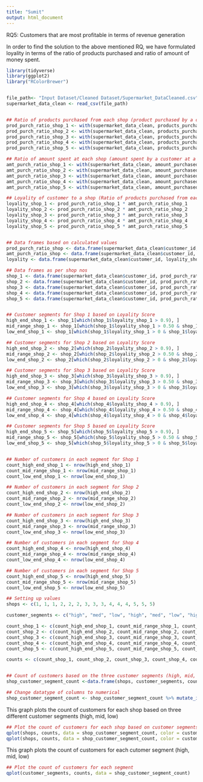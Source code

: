 ```yaml
---
title: "Sumit"
output: html_document
---
```

RQ5: Customers that are most profitable in terms of revenue generation

In order to find the solution to the above mentioned RQ, we have formulated loyality in terms of the ratio of products purchased and ratio of amount of money spent.

```r
library(tidyverse)
library(ggplot2)
library("RColorBrewer")


file_path<- "Input Dataset/Cleaned Dataset/Supermarket_DataCleaned.csv"
supermarket_data_clean <- read_csv(file_path)


## Ratio of products purchased from each shop (product purchased by a customer at a shop over total produccts purchased by that customer)
prod_purch_ratio_shop_1 <- with(supermarket_data_clean, products_purchased_shop_1/products_purchased_total)
prod_purch_ratio_shop_2 <- with(supermarket_data_clean, products_purchased_shop_2/products_purchased_total)
prod_purch_ratio_shop_3 <- with(supermarket_data_clean, products_purchased_shop_3/products_purchased_total)
prod_purch_ratio_shop_4 <- with(supermarket_data_clean, products_purchased_shop_4/products_purchased_total)
prod_purch_ratio_shop_5 <- with(supermarket_data_clean, products_purchased_shop_5/products_purchased_total)

## Ratio of amount spent at each shop (amount spent by a customer at a shop over total amount spent by that customer)
amt_purch_ratio_shop_1 <- with(supermarket_data_clean, amount_purchased_shop_1/amount_purchased_total)
amt_purch_ratio_shop_2 <- with(supermarket_data_clean, amount_purchased_shop_2/amount_purchased_total)
amt_purch_ratio_shop_3 <- with(supermarket_data_clean, amount_purchased_shop_3/amount_purchased_total)
amt_purch_ratio_shop_4 <- with(supermarket_data_clean, amount_purchased_shop_4/amount_purchased_total)
amt_purch_ratio_shop_5 <- with(supermarket_data_clean, amount_purchased_shop_5/amount_purchased_total)

## Loyality of customer to a shop (Ratio of products purchased from each shop times Ratio of amount spent at each shop)
loyality_shop_1 <- prod_purch_ratio_shop_1 * amt_purch_ratio_shop_1
loyality_shop_2 <- prod_purch_ratio_shop_2 * amt_purch_ratio_shop_2
loyality_shop_3 <- prod_purch_ratio_shop_3 * amt_purch_ratio_shop_3
loyality_shop_4 <- prod_purch_ratio_shop_4 * amt_purch_ratio_shop_4
loyality_shop_5 <- prod_purch_ratio_shop_5 * amt_purch_ratio_shop_5


## Data frames based on calculated values
prod_purch_ratio_shop <- data.frame(supermarket_data_clean$customer_id, prod_purch_ratio_shop_1, prod_purch_ratio_shop_2, prod_purch_ratio_shop_3, prod_purch_ratio_shop_4, prod_purch_ratio_shop_5)
amt_purch_ratio_shop <- data.frame(supermarket_data_clean$customer_id, amt_purch_ratio_shop_1, amt_purch_ratio_shop_2, amt_purch_ratio_shop_3, amt_purch_ratio_shop_4, amt_purch_ratio_shop_5)
loyality <- data.frame(supermarket_data_clean$customer_id, loyality_shop_1, loyality_shop_2, loyality_shop_3, loyality_shop_4, loyality_shop_5)

## Data frames as per shop nos
shop_1 <- data.frame(supermarket_data_clean$customer_id, prod_purch_ratio_shop_1, amt_purch_ratio_shop_1, loyality_shop_1)
shop_2 <- data.frame(supermarket_data_clean$customer_id, prod_purch_ratio_shop_2, amt_purch_ratio_shop_2, loyality_shop_2)
shop_3 <- data.frame(supermarket_data_clean$customer_id, prod_purch_ratio_shop_3, amt_purch_ratio_shop_3, loyality_shop_3)
shop_4 <- data.frame(supermarket_data_clean$customer_id, prod_purch_ratio_shop_4, amt_purch_ratio_shop_4, loyality_shop_4)
shop_5 <- data.frame(supermarket_data_clean$customer_id, prod_purch_ratio_shop_5, amt_purch_ratio_shop_5, loyality_shop_5)


## Customer segments for Shop 1 based on Loyality Score
high_end_shop_1 <- shop_1[which(shop_1$loyality_shop_1 > 0.9), ]
mid_range_shop_1 <- shop_1[which(shop_1$loyality_shop_1 > 0.50 & shop_1$loyality_shop_1 <= 0.9), ]
low_end_shop_1 <- shop_1[which(shop_1$loyality_shop_1 > 0 & shop_1$loyality_shop_1 <= 0.5), ]

## Customer segments for Shop 2 based on Loyality Score
high_end_shop_2 <- shop_2[which(shop_2$loyality_shop_2 > 0.9), ]
mid_range_shop_2 <- shop_2[which(shop_2$loyality_shop_2 > 0.50 & shop_2$loyality_shop_2 <= 0.9), ]
low_end_shop_2 <- shop_2[which(shop_2$loyality_shop_2 > 0 & shop_2$loyality_shop_2 <= 0.5), ]

## Customer segments for Shop 3 based on Loyality Score
high_end_shop_3 <- shop_3[which(shop_3$loyality_shop_3 > 0.9), ]
mid_range_shop_3 <- shop_3[which(shop_3$loyality_shop_3 > 0.50 & shop_3$loyality_shop_3 <= 0.9), ]
low_end_shop_3 <- shop_3[which(shop_3$loyality_shop_3 > 0 & shop_3$loyality_shop_3 <= 0.5), ]

## Customer segments for Shop 4 based on Loyality Score
high_end_shop_4 <- shop_4[which(shop_4$loyality_shop_4 > 0.9), ]
mid_range_shop_4 <- shop_4[which(shop_4$loyality_shop_4 > 0.50 & shop_4$loyality_shop_4 <= 0.9), ]
low_end_shop_4 <- shop_4[which(shop_4$loyality_shop_4 > 0 & shop_4$loyality_shop_4 <= 0.5), ]

## Customer segments for Shop 5 based on Loyality Score
high_end_shop_5 <- shop_5[which(shop_5$loyality_shop_5 > 0.9), ]
mid_range_shop_5 <- shop_5[which(shop_5$loyality_shop_5 > 0.50 & shop_5$loyality_shop_5 <= 0.9), ]
low_end_shop_5 <- shop_5[which(shop_5$loyality_shop_5 > 0 & shop_5$loyality_shop_5 <= 0.5), ]


## Number of customers in each segment for Shop 1
count_high_end_shop_1 <- nrow(high_end_shop_1)
count_mid_range_shop_1 <- nrow(mid_range_shop_1)
count_low_end_shop_1 <- nrow(low_end_shop_1)

## Number of customers in each segment for Shop 2
count_high_end_shop_2 <- nrow(high_end_shop_2)
count_mid_range_shop_2 <- nrow(mid_range_shop_2)
count_low_end_shop_2 <- nrow(low_end_shop_2)

## Number of customers in each segment for Shop 3
count_high_end_shop_3 <- nrow(high_end_shop_3)
count_mid_range_shop_3 <- nrow(mid_range_shop_3)
count_low_end_shop_3 <- nrow(low_end_shop_3)

## Number of customers in each segment for Shop 4
count_high_end_shop_4 <- nrow(high_end_shop_4)
count_mid_range_shop_4 <- nrow(mid_range_shop_4)
count_low_end_shop_4 <- nrow(low_end_shop_4)

## Number of customers in each segment for Shop 5
count_high_end_shop_5 <- nrow(high_end_shop_5)
count_mid_range_shop_5 <- nrow(mid_range_shop_5)
count_low_end_shop_5 <- nrow(low_end_shop_5)

## Setting up values
shops <- c(1, 1, 1, 2, 2, 2, 3, 3, 3, 4, 4, 4, 5, 5, 5)

customer_segments <- c("high", "med", "low", "high", "med", "low", "high", "med", "low", "high", "med", "low", "high", "med", "low")

count_shop_1 <- c(count_high_end_shop_1, count_mid_range_shop_1, count_low_end_shop_1)
count_shop_2 <- c(count_high_end_shop_2, count_mid_range_shop_2, count_low_end_shop_2)
count_shop_3 <- c(count_high_end_shop_3, count_mid_range_shop_3, count_low_end_shop_3)
count_shop_4 <- c(count_high_end_shop_4, count_mid_range_shop_4, count_low_end_shop_4)
count_shop_5 <- c(count_high_end_shop_5, count_mid_range_shop_5, count_low_end_shop_5)

counts <- c(count_shop_1, count_shop_2, count_shop_3, count_shop_4, count_shop_5)


## Count of customers based on the three customer segments (high, mid, low)
shop_customer_segment_count <-data.frame(shops, customer_segments, counts)

## Change datatype of columns to numerical
shop_customer_segment_count <- shop_customer_segment_count %>% mutate_if(is.integer, as.numeric) %>% mutate_if(is.factor, as.numeric)
```

This graph plots the count of customers for each shop based on three different customer segments (high, mid, low)
```r
## Plot the count of customers for each shop based on customer segments (high - 1, mid - 3, low - 2)
qplot(shops, counts, data = shop_customer_segment_count, color = customer_segments)
qplot(shops, counts, data = shop_customer_segment_count, color = customer_segments, facets = .~ customer_segments)
```

This graph plots the count of customers for each cutomer segment (high, mid, low)
```r
## Plot the count of customers for each segment
qplot(customer_segments, counts, data = shop_customer_segment_count)
```

